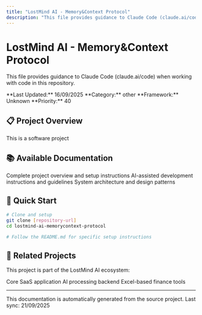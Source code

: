```yaml
---
title: "LostMind AI - Memory&Context Protocol"
description: "This file provides guidance to Claude Code (claude.ai/code) when working with code in this repository."
---
```


# LostMind AI - Memory&Context Protocol

This file provides guidance to Claude Code (claude.ai/code) when working with code in this repository.

<Info>
**Last Updated:** 16/09/2025  
**Category:** other  
**Framework:** Unknown  
**Priority:** 40
</Info>

## 📋 Project Overview

This is a software project

## 📚 Available Documentation

<CardGroup cols="2">
  <Card title="📖 README" icon="book-open" href="./lostmind-ai-memorycontext-protocol/readme">
    Complete project overview and setup instructions
  </Card>



  <Card title="🛠️ Development Guide" icon="code" href="./lostmind-ai-memorycontext-protocol/development">
    AI-assisted development instructions and guidelines
  </Card>

  <Card title="🏗️ Architecture" icon="sitemap" href="./lostmind-ai-memorycontext-protocol/architecture">
    System architecture and design patterns
  </Card>
</CardGroup>

## 🚀 Quick Start

```bash
# Clone and setup
git clone [repository-url]
cd lostmind-ai-memorycontext-protocol

# Follow the README.md for specific setup instructions
```

## 🔗 Related Projects

This project is part of the LostMind AI ecosystem:

<CardGroup cols="3">
  <Card title="🚀 Main Platform" icon="rocket" href="../lostmindai-turborepo">
    Core SaaS application
  </Card>
  <Card title="🧠 RAG Backend" icon="brain" href="../back-end-architecture-for-turborepo-with-rag-embeddings">
    AI processing backend
  </Card>
  <Card title="📊 Finance Tools" icon="chart-line" href="../xlsm-core-app">
    Excel-based finance tools
  </Card>
</CardGroup>

---

<Note>
This documentation is automatically generated from the source project. 
Last sync: 21/09/2025
</Note>